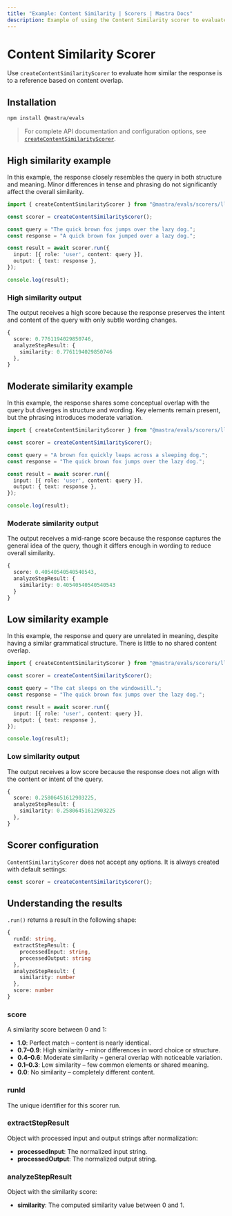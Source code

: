 ```yaml
---
title: "Example: Content Similarity | Scorers | Mastra Docs"
description: Example of using the Content Similarity scorer to evaluate text similarity between content.
---
```



# Content Similarity Scorer

Use `createContentSimilarityScorer` to evaluate how similar the response is to a reference based on content overlap.

## Installation

```bash copy
npm install @mastra/evals
```

> For complete API documentation and configuration options, see [`createContentSimilarityScorer`](/reference/scorers/content-similarity).

## High similarity example

In this example, the response closely resembles the query in both structure and meaning. Minor differences in tense and phrasing do not significantly affect the overall similarity.

```typescript filename="src/example-high-similarity.ts" showLineNumbers copy
import { createContentSimilarityScorer } from "@mastra/evals/scorers/llm";

const scorer = createContentSimilarityScorer();

const query = "The quick brown fox jumps over the lazy dog.";
const response = "A quick brown fox jumped over a lazy dog.";

const result = await scorer.run({
  input: [{ role: 'user', content: query }],
  output: { text: response },
});

console.log(result);
```

### High similarity output

The output receives a high score because the response preserves the intent and content of the query with only subtle wording changes.

```typescript
{
  score: 0.7761194029850746,
  analyzeStepResult: {
    similarity: 0.7761194029850746
  },
}
```

## Moderate similarity example

In this example, the response shares some conceptual overlap with the query but diverges in structure and wording. Key elements remain present, but the phrasing introduces moderate variation.

```typescript filename="src/example-moderate-similarity.ts" showLineNumbers copy
import { createContentSimilarityScorer } from "@mastra/evals/scorers/llm";

const scorer = createContentSimilarityScorer();

const query = "A brown fox quickly leaps across a sleeping dog.";
const response = "The quick brown fox jumps over the lazy dog.";

const result = await scorer.run({
  input: [{ role: 'user', content: query }],
  output: { text: response },
});

console.log(result);
```

### Moderate similarity output

The output receives a mid-range score because the response captures the general idea of the query, though it differs enough in wording to reduce overall similarity.

```typescript
{
  score: 0.40540540540540543,
  analyzeStepResult: {
    similarity: 0.40540540540540543
  }
}
```

## Low similarity example

In this example, the response and query are unrelated in meaning, despite having a similar grammatical structure. There is little to no shared content overlap.

```typescript filename="src/example-low-similarity.ts" showLineNumbers copy
import { createContentSimilarityScorer } from "@mastra/evals/scorers/llm";

const scorer = createContentSimilarityScorer();

const query = "The cat sleeps on the windowsill.";
const response = "The quick brown fox jumps over the lazy dog.";

const result = await scorer.run({
  input: [{ role: 'user', content: query }],
  output: { text: response },
});

console.log(result);
```

### Low similarity output

The output receives a low score because the response does not align with the content or intent of the query.

```typescript
{
  score: 0.25806451612903225,
  analyzeStepResult: {
    similarity: 0.25806451612903225
  },
}
```

## Scorer configuration

`ContentSimilarityScorer` does not accept any options. It is always created with default settings:

```typescript showLineNumbers copy
const scorer = createContentSimilarityScorer();
```

## Understanding the results

`.run()` returns a result in the following shape:

```typescript
{
  runId: string,
  extractStepResult: {
    processedInput: string,
    processedOutput: string
  },
  analyzeStepResult: {
    similarity: number
  },
  score: number
}
```

### score
A similarity score between 0 and 1:

- **1.0**: Perfect match – content is nearly identical.
- **0.7–0.9**: High similarity – minor differences in word choice or structure.
- **0.4–0.6**: Moderate similarity – general overlap with noticeable variation.
- **0.1–0.3**: Low similarity – few common elements or shared meaning.
- **0.0**: No similarity – completely different content.

### runId
The unique identifier for this scorer run.

### extractStepResult
Object with processed input and output strings after normalization:
- **processedInput**: The normalized input string.
- **processedOutput**: The normalized output string.

### analyzeStepResult
Object with the similarity score:
- **similarity**: The computed similarity value between 0 and 1.

<GithubLink
  marginTop='mt-16'
  link="https://github.com/mastra-ai/mastra/blob/main/examples/basics/scorers/content-similarity"
/>
